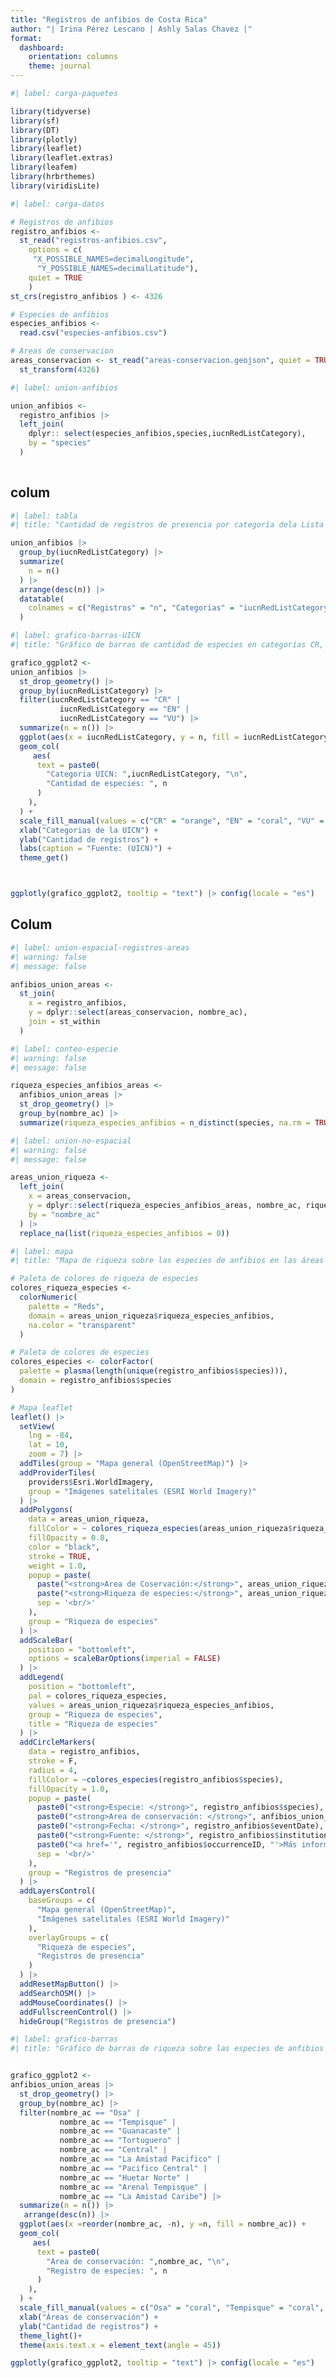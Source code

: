 ---
title: "Registros de anfibios de Costa Rica"
author: "| Irina Pérez Lescano | Ashly Salas Chavez |"
format: 
  dashboard:
    orientation: columns
    theme: journal
---

```{r}
#| label: carga-paquetes

library(tidyverse)
library(sf)
library(DT)
library(plotly)
library(leaflet)
library(leaflet.extras)
library(leafem)
library(hrbrthemes)
library(viridisLite)
```

```{r}
#| label: carga-datos

# Registros de anfibios
registro_anfibios <-
  st_read("registros-anfibios.csv",
    options = c(
     "X_POSSIBLE_NAMES=decimalLongitude", 
      "Y_POSSIBLE_NAMES=decimalLatitude"),
    quiet = TRUE
    )
st_crs(registro_anfibios ) <- 4326

# Especies de anfibios
especies_anfibios <- 
  read.csv("especies-anfibios.csv") 

# Areas de conservacion
areas_conservacion <- st_read("areas-conservacion.geojson", quiet = TRUE) |>
  st_transform(4326)
```

```{r}
#| label: union-anfibios

union_anfibios <-
  registro_anfibios |>
  left_join(
    dplyr:: select(especies_anfibios,species,iucnRedListCategory),
    by = "species"
  )
  
```

## colum {height=50%}

```{r}
#| label: tabla
#| title: "Cantidad de registros de presencia por categoría dela Lista Roja de Especies Amenazadas de la Unión Internacional para la Conservación de la Naturaleza (UICN)"

union_anfibios |>
  group_by(iucnRedListCategory) |>
  summarize(
    n = n()
  ) |>
  arrange(desc(n)) |>
  datatable(
    colnames = c("Registros" = "n", "Categorias" = "iucnRedListCategory")
  ) 
```

```{r}
#| label: grafico-barras-UICN
#| title: "Gráfico de barras de cantidad de especies en categorías CR, EN y VU de la Lista Roja de la UICN"

grafico_ggplot2 <-
union_anfibios |>
  st_drop_geometry() |>
  group_by(iucnRedListCategory) |>
  filter(iucnRedListCategory == "CR" |
           iucnRedListCategory == "EN" |
           iucnRedListCategory == "VU") |>
  summarize(n = n()) |>
  ggplot(aes(x = iucnRedListCategory, y = n, fill = iucnRedListCategory)) +
  geom_col(
     aes(
      text = paste0(
        "Categoria UICN: ",iucnRedListCategory, "\n",
        "Cantidad de especies: ", n
      )
    ),
  ) +
  scale_fill_manual(values = c("CR" = "orange", "EN" = "coral", "VU" = "pink"), name = "Leyenda") +
  xlab("Categorias de la UICN") +
  ylab("Cantidad de registros") +
  labs(caption = "Fuente: (UICN)") +
  theme_get() 



ggplotly(grafico_ggplot2, tooltip = "text") |> config(locale = "es")
```


## Colum {.tabset}
```{r}
#| label: union-espacial-registros-areas
#| warning: false
#| message: false

anfibios_union_areas <- 
  st_join(
    x = registro_anfibios,
    y = dplyr::select(areas_conservacion, nombre_ac),
    join = st_within
  )
```

```{r}
#| label: conteo-especie
#| warning: false
#| message: false

riqueza_especies_anfibios_areas <-
  anfibios_union_areas |>
  st_drop_geometry() |>
  group_by(nombre_ac) |>
  summarize(riqueza_especies_anfibios = n_distinct(species, na.rm = TRUE))
```

```{r}
#| label: union-no-espacial
#| warning: false
#| message: false

areas_union_riqueza <-
  left_join(
    x = areas_conservacion,
    y = dplyr::select(riqueza_especies_anfibios_areas, nombre_ac, riqueza_especies_anfibios),
    by = "nombre_ac"
  ) |>
  replace_na(list(riqueza_especies_anfibios = 0))
```

```{r}
#| label: mapa
#| title: "Mapa de riqueza sobre las especies de anfibios en las áreas de conservación de Costa Rica"

# Paleta de colores de riqueza de especies
colores_riqueza_especies <-
  colorNumeric(
    palette = "Reds",
    domain = areas_union_riqueza$riqueza_especies_anfibios,
    na.color = "transparent"
  )

# Paleta de colores de especies
colores_especies <- colorFactor(
  palette = plasma(length(unique(registro_anfibios$species))), 
  domain = registro_anfibios$species
)

# Mapa leaflet
leaflet() |>
  setView(
    lng = -84,
    lat = 10,
    zoom = 7) |>
  addTiles(group = "Mapa general (OpenStreetMap)") |>
  addProviderTiles(
    providers$Esri.WorldImagery, 
    group = "Imágenes satelitales (ESRI World Imagery)"
  ) |> 
  addPolygons(
    data = areas_union_riqueza,
    fillColor = ~ colores_riqueza_especies(areas_union_riqueza$riqueza_especies_anfibios),
    fillOpacity = 0.8,
    color = "black",
    stroke = TRUE,
    weight = 1.0,
    popup = paste(
      paste("<strong>Area de Coservación:</strong>", areas_union_riqueza$nombre_ac),
      paste("<strong>Riqueza de especies:</strong>", areas_union_riqueza$riqueza_especies_anfibios),
      sep = '<br/>'
    ),
    group = "Riqueza de especies"
  ) |>
  addScaleBar(
    position = "bottomleft", 
    options = scaleBarOptions(imperial = FALSE)
  ) |>    
  addLegend(
    position = "bottomleft",
    pal = colores_riqueza_especies,
    values = areas_union_riqueza$riqueza_especies_anfibios,
    group = "Riqueza de especies",
    title = "Riqueza de especies"
  ) |>
  addCircleMarkers(
    data = registro_anfibios,
    stroke = F,
    radius = 4,
    fillColor = ~colores_especies(registro_anfibios$species),
    fillOpacity = 1.0,
    popup = paste(
      paste0("<strong>Especie: </strong>", registro_anfibios$species),
      paste0("<strong>Area de conservación: </strong>", anfibios_union_areas$nombre_ac),
      paste0("<strong>Fecha: </strong>", registro_anfibios$eventDate),
      paste0("<strong>Fuente: </strong>", registro_anfibios$institutionCode),
      paste0("<a href='", registro_anfibios$occurrenceID, "'>Más información</a>"),
      sep = '<br/>'
    ),    
    group = "Registros de presencia"
  ) |> 
  addLayersControl(
    baseGroups = c(
      "Mapa general (OpenStreetMap)", 
      "Imágenes satelitales (ESRI World Imagery)"
    ),
    overlayGroups = c(
      "Riqueza de especies",
      "Registros de presencia"
    )
  ) |>
  addResetMapButton() |>
  addSearchOSM() |>
  addMouseCoordinates() |>
  addFullscreenControl() |>
  hideGroup("Registros de presencia") 
```


```{r}
#| label: grafico-barras
#| title: "Gráfico de barras de riqueza sobre las especies de anfibios en las áreas de conservación de Costa Rica"


grafico_ggplot2 <-
anfibios_union_areas |>
  st_drop_geometry() |>
  group_by(nombre_ac) |>
  filter(nombre_ac == "Osa" |
           nombre_ac == "Tempisque" |
           nombre_ac == "Guanacaste" |
           nombre_ac == "Tortuguero" | 
           nombre_ac == "Central" |
           nombre_ac == "La Amistad Pacifico" |
           nombre_ac == "Pacifico Central" |
           nombre_ac == "Huetar Norte" | 
           nombre_ac == "Arenal Tempisque" |
           nombre_ac == "La Amistad Caribe") |>
  summarize(n = n()) |>
   arrange(desc(n)) |>
  ggplot(aes(x =reorder(nombre_ac, -n), y =n, fill = nombre_ac)) +
  geom_col(
     aes(
      text = paste0(
        "Area de conservación: ",nombre_ac, "\n",
        "Registro de especies: ", n
      )
    ),
  ) +
  scale_fill_manual(values = c("Osa" = "coral", "Tempisque" = "coral", "Guanacaste" = "coral", "Tortuguero" = "coral", "Central" = "coral", "La Amistad Pacifico" = "coral","Pacifico Central" = "coral", "Huetar Norte" = "coral", "Arenal Tempisque" = "coral", "La Amistad Caribe" = "coral"), name = "Leyenda") +
  xlab("Áreas de conservación") +
  ylab("Cantidad de registros") +
  theme_light()+
  theme(axis.text.x = element_text(angle = 45))

ggplotly(grafico_ggplot2, tooltip = "text") |> config(locale = "es")
```




